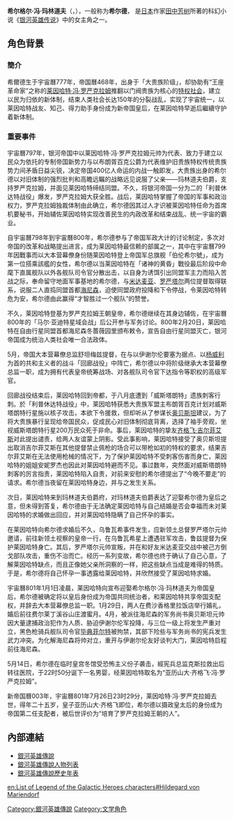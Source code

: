 {{unreferenced|time=2016-10-18T01:35:53+00:00}}
{{Infobox_Monarch
}}
{{Infobox Royalty
| name           = Hildegard von Mariendorf
| original_name  = '''希爾格爾·馮·瑪林道夫'''
| image          =
| reign          = 新帝國曆元年 – 新帝國曆三年 7 月 26 日
| coronation     = 帝國曆 490 年 6 月
| succession     = '''銀河帝國皇后'''
| predecessor    = 首任
| successor      = 
| spouse         = [[萊因哈特·馮·羅嚴克拉姆|萊因哈特·馮·羅嚴克拉姆]] 皇帝
| issue          ='''亞歷山大·齊格飛·馮·羅嚴克拉姆'''
| head           = 帝國最高行政長官
| royal house    = 羅嚴克拉姆王朝
| father         =[[弗朗茨·冯·玛林道夫|弗朗茨·冯·玛林道夫]]
| mother         =
| date of birth  = 帝國曆 467 年, 宇宙歷 776 年<br />銀河帝國
| place of birth = 
| date of death  =
| place of death = 
| place of burial=
|}<!--
| reign1         = 帝國歷 488 年 10 月 – 新帝國曆元年
| succession1    = '''銀河帝國宰相<br />（國務大臣兼任）'''
| predecessor1   = 克勞希·馮·立典拉德
| successor1     = 裁撤
|}
| reign2         = 帝國歷 488 年 3 月  – 新帝國曆元年
| succession2    = '''銀河帝國軍務尚書'''
| predecessor2   = 艾倫博克元帥
| successor2     = [[巴爾·馮·奧貝斯坦|巴爾·馮·奧貝斯坦]]-->
|}}
'''希尔格尔·冯·玛林道夫'''（{{lang-ja|ヒルデガルド・フォン・マリーンドルフ}}，{{lang-en|Hildegard von Mariendorf}}），一般称为'''希尔德'''， 是[[日本|日本]]作家[[田中芳树|田中芳树]]所著的科幻小说《[[银河英雄传说|银河英雄传说]]》中的女主角之一。

==角色背景==
===簡介===
希爾德生于宇宙曆777年，帝国曆468年，出身于「大贵族阶级」，却协助有“王座革命家”之称的[[莱因哈特·冯·罗严克拉姆|莱因哈特·冯·罗严克拉姆]]推翻以门阀贵族为核心的[[特權階級|特权社会]]，建立以民为归依的新体制，结束人类社会长达150年的分裂战乱，实现了宇宙统一，以莱因哈特战友、知己、得力助手身份成为新帝国皇后，在莱因哈特早逝后繼續守护着新体制。

===重要事件===
宇宙曆797年，银河帝国中以莱因哈特·冯·罗严克拉姆元帅为代表、致力于建立以民众为依托的专制帝国新势力与以布朗胥百克公爵为代表维护旧贵族特权传统贵族势力间矛盾日益尖锐，决定帝国400亿人命运的内战一触即发，大贵族出身的希尔德以对旧体制的强烈批判和高瞻远瞩的战略远见说服了父亲——玛林道夫伯爵，支持罗严克拉姆，并面见莱因哈特缔结同盟。不久，将银河帝国一分为二的「利普休达特战役」爆发，罗严克拉姆大获全胜。战后，莱因哈特掌握了帝国的军事和政治权力，罗严克拉姆独裁体制由此确立，希尔德因其过人才识被莱因哈特任命为首席机要秘书，开始辅佐莱因哈特实现改善民生的内政改革和结束战乱、统一宇宙的霸业。 

自宇宙曆798年到宇宙曆800年，希尔德参与了帝国军政大计的讨论制定，多次对帝国的改革和战略提出进言，成为莱因哈特最信赖的部属之一，其中在宇宙曆799年因戰事而以大本营幕僚身份随莱因哈特登上帝国军总旗舰「伯伦希尔號」，成为第一位搭乘該艦的女性，希尔德以当莱因哈特在「诸神的黄昏」戰役最后阶段中命麾下直属舰队以外各舰队司令官分散出击，以自身为诱饵引出同盟军主力而陷入苦战之际，奉命留守地面军事基地的希尔德，与[[渥佛根·米达麦亚|米达麦亚]]、[[奥斯卡·冯·罗严塔尔|罗严塔尔]]两位提督取得联系，说服二人直捣同盟首都[[海尼森|海尼森]]，迫使同盟政府投降和下令停战，令莱因哈特转危为安，希尔德由此赢得“才智胜过一个舰队”的赞誉。 

不久，莱因哈特登基为罗严克拉姆王朝皇帝，希尔德继续在其身边辅佐，在宇宙曆800年的「马尔·亚迪特星域会战」后公开参与军务讨论。800年2月20日，莱因哈特在自由行星同盟首都海尼森冬蔷薇园里颁布敕令，宣告自由行星同盟灭亡，银河帝国成为统治人类社会唯一合法政体。 

5月，帝国大本营幕僚总监舒坦梅兹提督，在与以伊谢尔伦要塞为据点、以[[杨威利|杨威利]]为首的共和主义者的战斗「回廊战役」中阵亡，希尔德以中将阶级继承大本营幕僚总监一职，成为拥有代表皇帝统筹战场、对各舰队司令官下达指令等职权的高级军官。 

回廊战役结束后，莱因哈特回到帝都，于八月底遭到「威斯塔朗特」遗族刺客行刺。於「利普休达特战役」中，莱因哈特获悉大贵族军盟主布朗胥百克计划对威斯塔朗特行星施以核子攻击，本欲下令援救，但却听从了参谋长[[巴尔·冯·奥贝斯坦|奥贝斯坦]]建议，为了将大贵族暴行呈现给帝国民众，促成民心对旧体制彻底背离，选择了袖手旁观，坐视威斯塔朗特行星200万民众死于非命。事后，莱因哈特的挚友[[齐格飞·吉尔菲艾斯|齐格飞·吉尔菲艾斯]]对此提出谴责，给两人友谊蒙上阴影。受此事影响，莱因哈特接受了奥贝斯坦提出取消吉尔菲艾斯在其他提督禁止佩枪的场合可以带枪如初的特权的要求，结果吉尔菲艾斯在无法使用枪械的情况下，为了保护莱因哈特不受刺客伤害而身亡，莱因哈特的姐姐安妮罗杰也因此对莱因哈特避而不见。事过数年，突然面对威斯塔朗特刺客的厉言指责，莱因哈特陷入自责，对前来安慰的希尔德提出了“今晚不要走”的请求。希尔德当夜留在莱因哈特身边，并与之发生关系。  
 
次日，莱因哈特来到玛林道夫伯爵府，对玛林道夫伯爵表达了迎娶希尔德为皇后之意，但未得到答复，希尔德由于无法确定莱因哈特与自己结婚是否会幸福而未对莱因哈特的求婚做出回应，并对莱因哈特隐瞒了自己怀孕的事实。 

在莱因哈特向希尔德求婚后不久，乌鲁瓦希事件发生，应新领土总督罗严塔尔元帅邀请，前往新领土视察的皇帝一行，在乌鲁瓦希星上遭遇驻军攻击，鲁兹提督为保护莱因哈特身亡。其后，罗严塔尔元帅宣叛，并在和好友米达麦亚交战中被己方倒戈部队攻击，重伤不治而亡。经历一系列变故，希尔德也终于确认了自己心意，了解莱因哈特缺点，而且正像她父亲所洞察的一样，把这些缺点当成是难得的特质。于是，希尔德将自己怀孕一事透露给莱因哈特，并欣然接受了莱因哈特求婚。 

宇宙曆801年1月1日凌晨，莱因哈特向宣布迎娶希尔格尔·冯·玛林道夫为帝国皇后，希尔德被确定将以皇后身份成为帝国共同统治者，和莱因哈特共享帝国支配权，并辞去大本营幕僚总监一职。1月29日，两人在费沙香格里拉饭店举行婚礼，婚后前往费尔莱丁溪谷山庄渡蜜月。4月，被派往海尼森的军务尚书奥贝斯坦元帅因大量逮捕政治犯作为人质、胁迫伊谢尔伦军投降，与三位一级上将发生严重对立，黑色枪骑兵舰队司令官[[弗利兹·由谢夫·毕典菲尔特|毕典菲尔特]]被拘禁，其部下险些与军务尚书的宪兵发生武力冲突。为化解海尼森将帅对立，重开与伊谢尔伦友好谈判大门，莱因哈特启程前往海尼森。 

5月14日，希尔德在临时皇宫冬馆受恐怖主义份子袭击，經宪兵总监克斯拉救出后转往医院，于22时50分诞下一名男婴，经莱因哈特取名为“亚历山大·齐格飞·冯·罗严克拉姆”。 

新帝国曆003年，宇宙曆801年7月26日23时29分，莱因哈特·冯·罗严克拉姆去世，得年二十五岁，皇子亚历山大·齐格飞即位，希尔德以摄政皇太后的身份成为帝国第二任支配者，被后世评价为“培育了罗严克拉姆王朝的人”。

==內部連結==
* [[銀河英雄傳說|銀河英雄傳說]]
* [[銀河英雄傳說人物列表|銀河英雄傳說人物列表]]
* [[銀河英雄傳說歷史年表|銀河英雄傳說歷史年表]]




[[Category:銀河英雄傳說|Category:銀河英雄傳說]]
[[Category:文学角色|Category:文学角色]]

[[en:List_of_Legend_of_the_Galactic_Heroes_characters#Hildegard_von_Mariendorf|en:List of Legend of the Galactic Heroes characters#Hildegard von Mariendorf]]